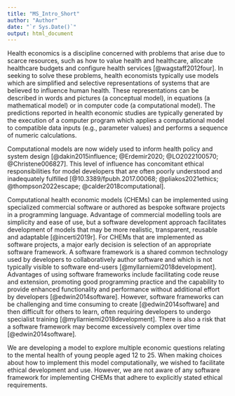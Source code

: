 ```yaml
---
title: "MS_Intro_Short"
author: "Author"
date: "`r Sys.Date()`"
output: html_document
---
```


<!-- `r ifelse(is.na(params$X@background_1L_chr),"",params$X@background_1L_chr)`  -->

Health economics is a discipline concerned with problems that arise due to scarce resources, such as how to value health and healthcare, allocate healthcare budgets and configure health services [@wagstaff2012four].  In seeking to solve these problems, health economists typically use models which are simplified and selective representations of systems that are believed to influence human health. These representations can be described in words and pictures (a conceptual model), in equations (a mathematical model) or in computer code (a computational model). The predictions reported in health economic studies are typically generated by the execution of a computer program which applies a computational model to compatible data inputs (e.g., parameter values) and performs a sequence of numeric calculations.

Computational models are now widely used to inform health policy and system design [@dakin2015influence; @Erdemir2020; @LO2022100570; @Christene006827]. This level of influence has concomitant ethical responsibilities for model developers that are often poorly understood and inadequately fulfilled [@10.3389/fpubh.2017.00068; @pliakos2021ethics; @thompson2022escape; @calder2018computational]. 

Computational health economic models (CHEMs) can be implemented using specialized commercial software or authored as bespoke software projects in a programming language. Advantage of commercial modelling tools are simplicity and ease of use, but a software development approach facilitates development of models that may be more realistic, transparent, reusable and adaptable [@incerti2019r]. For CHEMs that are implemented as software projects, a major early decision is selection of an appropriate software framework. A software framework is a shared common technology used by developers to collaboratively author software and which is not typically visible to software end-users [@myllarniemi2018development]. Advantages of using software frameworks include facilitating code reuse and extension, promoting good programming practice and the capability to provide enhanced functionality and performance without additional effort by developers [@edwin2014software]. However, software frameworks can be challenging and time consuming to create [@edwin2014software] and then difficult for others to learn, often requiring developers to undergo specialist training [@myllarniemi2018development]. There is also a risk that a software framework may become excessively complex over time [@edwin2014software]. 

We are developing a model to explore multiple economic questions relating to the mental health of young people aged 12 to 25.  When making choices about how to implement this model computationally, we wished to facilitate ethical development and use. However, we are not aware of any software framework for implementing CHEMs that adhere to explicitly stated ethical requirements.



